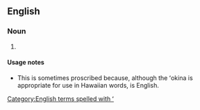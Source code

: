 ==English==

===Noun===
{{en-noun}}

# {{rare}} {{alternative spelling of|Hawaiian}}

====Usage notes====
* This is sometimes proscribed because, although the ʻokina is appropriate for use in Hawaiian words, {{term|Hawaiian}} is English.

[[Category:English terms spelled with ʻ]]
